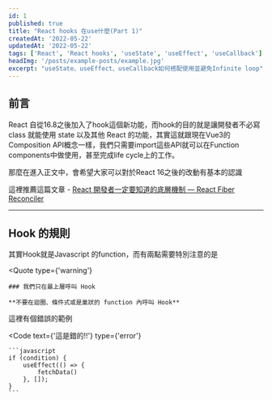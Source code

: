 ```yaml
---
id: 1
published: true
title: "React hooks 在use什麼(Part 1)"
createdAt: '2022-05-22'
updatedAt: '2022-05-22'
tags: ['React', 'React hooks', 'useState', 'useEffect', 'useCallback']
headImg: '/posts/example-posts/example.jpg'
excerpt: "useState、useEffect、useCallback如何搭配使用並避免Infinite loop"
---
```


## 前言

React 自從16.8之後加入了hook這個新功能，而hook的目的就是讓開發者不必寫 class 就能使用 state 以及其他 React 的功能，其實這就跟現在Vue3的Composition API概念一樣，我們只需要import這些API就可以在Function components中做使用，甚至完成life cycle上的工作。

那麼在進入正文中，會希望大家可以對於React 16之後的改動有基本的認識

這裡推薦這篇文章 - [React 開發者一定要知道的底層機制 — React Fiber Reconciler]( https://medium.com/starbugs/react-%E9%96%8B%E7%99%BC%E8%80%85%E4%B8%80%E5%AE%9A%E8%A6%81%E7%9F%A5%E9%81%93%E7%9A%84%E5%BA%95%E5%B1%A4%E6%9E%B6%E6%A7%8B-react-fiber-c3ccd3b047a1)

---

## Hook 的規則

其實Hook就是Javascript 的function，而有兩點需要特別注意的是

<Quote
    type={'warning'}
>
    ### 我們只在最上層呼叫 Hook

    **不要在迴圈、條件式或是巢狀的 function 內呼叫 Hook**
</Quote>

這裡有個錯誤的範例

<Code
    text={'這是錯的!!'}
    type={'error'}
>
    ```javascript
    if (condition) {
        useEffect(() => {
            fetchData()
        }, []);
    }
    ```
</Code>
